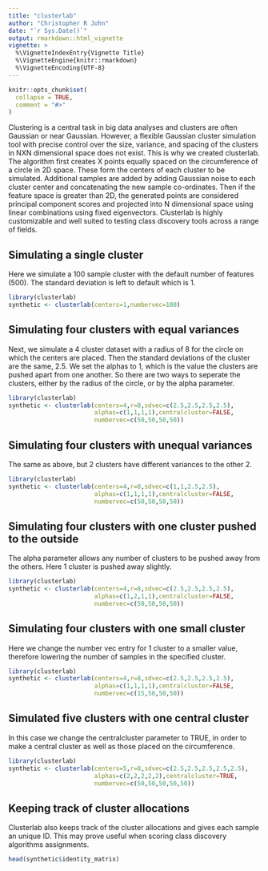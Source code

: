 ```yaml
---
title: "clusterlab"
author: "Christopher R John"
date: "`r Sys.Date()`"
output: rmarkdown::html_vignette
vignette: >
  %\VignetteIndexEntry{Vignette Title}
  %\VignetteEngine{knitr::rmarkdown}
  %\VignetteEncoding{UTF-8}
---
```


```r
knitr::opts_chunk$set(
  collapse = TRUE,
  comment = "#>"
)
```

Clustering is a central task in big data analyses and clusters are often Gaussian or near Gaussian. However, a flexible Gaussian cluster simulation tool with precise control over the size, variance, and spacing of the clusters in NXN dimensional space does not exist. This is why we created clusterlab. The algorithm first creates X points equally spaced on the circumference of a circle in 2D space. These form the centers of each cluster to be simulated. Additional samples are added by adding Gaussian noise to each cluster center and concatenating the new sample co-ordinates. Then if the feature space is greater than 2D, the generated points are considered principal component scores and projected into N dimensional space using linear combinations using fixed eigenvectors. Clusterlab is highly customizable and well suited to testing class discovery tools across a range of fields.

## Simulating a single cluster

Here we simulate a 100 sample cluster with the default number of features (500). The standard deviation is left to default which is 1.

```r
library(clusterlab)
synthetic <- clusterlab(centers=1,numbervec=100)
```

## Simulating four clusters with equal variances

Next, we simulate a 4 cluster dataset with a radius of 8 for the circle on which the centers are placed. Then the standard deviations of the cluster are the same, 2.5. We set the alphas to 1, which is the value the clusters are pushed apart from one another. So there are two ways to seperate the clusters, either by the radius of the circle, or by the alpha parameter.

```r
library(clusterlab)
synthetic <- clusterlab(centers=4,r=8,sdvec=c(2.5,2.5,2.5,2.5),   
                        alphas=c(1,1,1,1),centralcluster=FALSE,   
                        numbervec=c(50,50,50,50))
```

## Simulating four clusters with unequal variances

The same as above, but 2 clusters have different variances to the other 2.

```r
library(clusterlab)
synthetic <- clusterlab(centers=4,r=8,sdvec=c(1,1,2.5,2.5),   
                        alphas=c(1,1,1,1),centralcluster=FALSE,   
                        numbervec=c(50,50,50,50))
```

## Simulating four clusters with one cluster pushed to the outside

The alpha parameter allows any number of clusters to be pushed away from the others. Here 1 cluster is pushed away slightly.

```r
library(clusterlab)
synthetic <- clusterlab(centers=4,r=8,sdvec=c(2.5,2.5,2.5,2.5),   
                        alphas=c(1,2,1,1),centralcluster=FALSE,   
                        numbervec=c(50,50,50,50))
```

## Simulating four clusters with one small cluster

Here we change the number vec entry for 1 cluster to a smaller value, therefore lowering the number of samples in the specified cluster.

```r
library(clusterlab)
synthetic <- clusterlab(centers=4,r=8,sdvec=c(2.5,2.5,2.5,2.5),   
                        alphas=c(1,1,1,1),centralcluster=FALSE,   
                        numbervec=c(15,50,50,50))
```

## Simulated five clusters with one central cluster

In this case we change the centralcluster parameter to TRUE, in order to make a central cluster as well as those placed on the circumference.

```r
library(clusterlab)
synthetic <- clusterlab(centers=5,r=8,sdvec=c(2.5,2.5,2.5,2.5,2.5),   
                        alphas=c(2,2,2,2,2),centralcluster=TRUE,   
                        numbervec=c(50,50,50,50,50))
```

## Keeping track of cluster allocations

Clusterlab also keeps track of the cluster allocations and gives each sample an unique ID. This may prove useful when scoring class discovery algorithms assignments.

```r
head(synthetic$identity_matrix)
```

